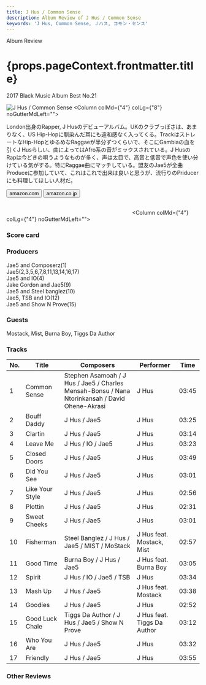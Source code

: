 ```yaml
---
title: J Hus / Common Sense
description: Album Review of J Hus / Common Sense
keywords: 'J Hus, Common Sense, Ｊハス, コモン・センス'
---
```





<p className="largeP">Album Review</p>
<h1 className="h1--no--margin">{props.pageContext.frontmatter.title}</h1>
<p className="largeP"><Link to="/best50/2017/">2017 Black Music Album Best No.21</Link></p>

<Row  className="image-card-group">
	<Column colMd={"3"} colLg={"4"} noGutterMdLeft="">
       <ImageCard>

![J Hus / Common Sense](../../images/cd/jhus1L.jpg) 
</ImageCard>
	</Column>
	<Column colMd={"4"} colLg={"8"} noGutterMdLeft="">
	<p>
	London出身のRapper, J Husのデビューアルバム。UKのクラブっぽさは、あまりなく、US Hip-Hopに馴染んだ耳にも違和感なく入ってくる。TrackはストレートなHip-HopとゆるめなRaggaeが半分ずつくらいで、そこにGambiaの血を引くJ Husらしい、曲によってはAfro系の音がミックスされている。J HusのRapは今どきの唄うようなものが多く、声は太目で、高音と低音で声色を使い分けている気がする。特にRaggae曲にマッチしている。盟友のJae5が全曲Produceに参加していて、これはこれで出来は良いと思うが、流行りのPriducerにも料理してほしい人材だ。
	</p>
	<div>
	  <Button href="https://amzn.to/2WAxTvC" kind="primary" size="small" renderIcon={ArrowUpRight24}>
      amazon.com
    </Button>
    <Button href="https://amzn.to/2WFler0" kind="secondary" size="small" renderIcon={ArrowUpRight24}>
      amazon.co.jp
    </Button>
	</div>
	<a href="https://geo.music.apple.com/jp/album/common-sense/1220093029?mt=1&app=music&ls=1&at=11lcug" style="display:inline-block;overflow:hidden;background:url(https://linkmaker.itunes.apple.com/ja-jp/lockup.svg?releaseDate=2017-05-12&kind=album&bubble=apple_music&style=mono-black) no-repeat;width:180px;height:45px;"></a>
	<a href="https://geo.music.apple.com/jp/album/common-sense/1220093029?app=itunes&at=11lcug" style="display:inline-block;overflow:hidden;background:url(https://linkmaker.itunes.apple.com/ja-jp/badge-lrg.svg?releaseDate=2017-05-12T00:00:00Z&kind=album&bubble=itunes_music) no-repeat;width:140px;height:45px;"></a>
	</Column>
</Row>
<Row >
	<Column colMd={"4"} colLg={"4"} noGutterMdLeft="">
<div>
    <h3>Score card</h3>
	<SliderJS1 value="4" />
    <SliderJS2 value="2" />
	<SliderJS3 value="1" />
    <SliderJS4 value="8" />
</div>
</Column>
<Column colMd={"8"} colLg={"8"} noGutterMdLeft="">
<div>
<h3>Producers</h3>
<p>
Jae5 and Composerz(1)
<br/>Jae5(2,3,5,6,7,8,11,13,14,16,17)
<br/>Jae5 and IO(4)
<br/>Jake Gordon and Jae5(9)
<br/>Jae5 and Steel banglez(10)
<br/>Jae5, TSB and IO(12)
<br/>Jae5 and Show N Prove(15)
</p>
<h3>Guests</h3>
<p>
Mostack, Mist, Burna Boy, Tiggs Da Author
</p>
</div>
</Column>
</Row>

<h3>Tracks</h3>

| No. |	 Title          |	 Composers                                                                                   |	 Performer                 | Time  |
| --- |	--------------- | ---------------------------------------------------------------------------------------------- | --------------------------- | ----- |
| 1	  |	Common Sense   	| Stephen Asamoah / J Hus / Jae5 / Charles Mensah-Bonsu / Nana Ntorinkansah / David Ohene-Akrasi | J Hus                       | 03:45 |
| 2	  |	Bouff Daddy    	| J Hus / Jae5                                                                                   | J Hus                       | 03:25 |
| 3	  |	Clartin        	| J Hus / Jae5                                                                                   | J Hus                       | 03:14 |
| 4	  |	Leave Me       	| J Hus / IO / Jae5                                                                              | J Hus                       | 03:23 |
| 5	  |	Closed Doors   	| J Hus / Jae5                                                                                   | J Hus                       | 03:49 |
| 6	  |	Did You See    	| J Hus / Jae5                                                                                   | J Hus                       | 03:01 |
| 7	  |	Like Your Style	| J Hus / Jae5                                                                                   | J Hus                       | 02:56 |
| 8	  |	Plottin        	| J Hus / Jae5                                                                                   | J Hus                       | 02:31 |
| 9	  |	Sweet Cheeks   	| J Hus / Jae5                                                                                   | J Hus                       | 03:01 |
| 10  |	Fisherman      	| Steel Banglez / J Hus / Jae5 / MIST / MoStack                                                  | J Hus feat. Mostack, Mist   | 02:57 |
| 11  |	Good Time      	| Burna Boy / J Hus / Jae5                                                                       | J Hus feat. Burna Boy       | 03:05 |
| 12  |	Spirit         	| J Hus / IO / Jae5 / TSB                                                                        | J Hus                       | 03:34 |
| 13  |	Mash Up        	| J Hus / Jae5                                                                                   | J Hus feat. Mostack         | 03:38 |
| 14  |	Goodies        	| J Hus / Jae5                                                                                   | J Hus                       | 02:52 |
| 15  |	Good Luck Chale	| Tiggs Da Author / J Hus / Jae5 / Show N Prove                                                  | J Hus feat. Tiggs Da Author | 03:12 |
| 16  |	Who You Are    	| J Hus / Jae5                                                                                   | J Hus                       | 03:32 |
| 17  |	Friendly       	| J Hus / Jae5                                                                                   | J Hus                       | 03:55 |

<h3>Other Reviews</h3>

<Row>
<Column colMd={3} colLg={3} noGutterMdLeft>
<Review1 />
</Column>
</Row>